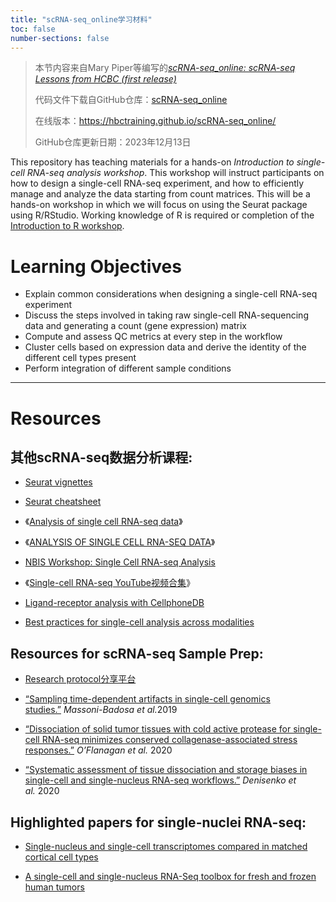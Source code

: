 ```yaml
---
title: "scRNA-seq_online学习材料"
toc: false
number-sections: false
---
```


> 本节内容来自Mary Piper等编写的[*scRNA-seq_online: scRNA-seq Lessons from HCBC (first release)*](https://doi.org/10.5281/zenodo.5826256)
>
> 代码文件下载自GitHub仓库：[scRNA-seq_online](https://github.com/hbctraining/scRNA-seq_online)
>
> 在线版本：<https://hbctraining.github.io/scRNA-seq_online/>
>
> GitHub仓库更新日期：2023年12月13日

This repository has teaching materials for a hands-on *Introduction to single-cell RNA-seq analysis workshop*. This workshop will instruct participants on how to design a single-cell RNA-seq experiment, and how to efficiently manage and analyze the data starting from count matrices. This will be a hands-on workshop in which we will focus on using the Seurat package using R/RStudio. Working knowledge of R is required or completion of the [Introduction to R workshop](https://hbctraining.github.io/Intro-to-R/).

# Learning Objectives

-   Explain common considerations when designing a single-cell RNA-seq experiment
-   Discuss the steps involved in taking raw single-cell RNA-sequencing data and generating a count (gene expression) matrix
-   Compute and assess QC metrics at every step in the workflow
-   Cluster cells based on expression data and derive the identity of the different cell types present
-   Perform integration of different sample conditions

------------------------------------------------------------------------

# Resources

## 其他scRNA-seq数据分析课程:

-   [Seurat vignettes](https://satijalab.org/seurat/vignettes.html)

-   [Seurat cheatsheet](https://satijalab.org/seurat/essential_commands.html)

-   《[Analysis of single cell RNA-seq data](https://www.singlecellcourse.org/index.html)》

-   《[ANALYSIS OF SINGLE CELL RNA-SEQ DATA](https://broadinstitute.github.io/2020_scWorkshop/)》

-   [NBIS Workshop: Single Cell RNA-seq Analysis](https://nbisweden.github.io/workshop-scRNAseq/)

-   《[Single-cell RNA-seq YouTube视频合集](https://liulab-dfci.github.io/bioinfo-combio/scrna1.html)》

-   [Ligand-receptor analysis with CellphoneDB](https://www.nature.com/articles/s41576-020-00292-x)

-   [Best practices for single-cell analysis across modalities](https://www.nature.com/articles/s41576-023-00586-w)

## Resources for scRNA-seq Sample Prep:

-   [Research protocol分享平台](https://www.protocols.io)

-   [“Sampling time-dependent artifacts in single-cell genomics studies.”](https://genomebiology.biomedcentral.com/articles/10.1186/s13059-020-02032-0) *Massoni-Badosa et al.*2019

-   [“Dissociation of solid tumor tissues with cold active protease for single-cell RNA-seq minimizes conserved collagenase-associated stress responses.”](https://genomebiology.biomedcentral.com/articles/10.1186/s13059-019-1830-0) *O’Flanagan et al.* 2020

-   [“Systematic assessment of tissue dissociation and storage biases in single-cell and single-nucleus RNA-seq workflows.”](https://genomebiology.biomedcentral.com/articles/10.1186/s13059-020-02048-6) *Denisenko et al.* 2020

## Highlighted papers for single-nuclei RNA-seq:

-   [Single-nucleus and single-cell transcriptomes compared in matched cortical cell types](https://www.ncbi.nlm.nih.gov/pmc/articles/PMC6306246/)

-   [A single-cell and single-nucleus RNA-Seq toolbox for fresh and frozen human tumors](https://www.nature.com/articles/s41591-020-0844-1)
